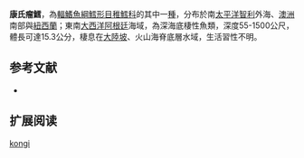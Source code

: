 {{Speciesbox
| name = 康氏瘤鱈
| status = NE
| status_system = iucn3.1
| trend = unknow
| genus = Guttigadus
| species = kongi
| authority = [[Markle_&_Meléndez_C.|Markle & Meléndez C.]], 1988
| synonyms = *''Laemonema kongi '',Markle & MelÃ©ndez C., 1988 
}}
'''康氏瘤鱈'''，為[[輻鰭魚綱|輻鰭魚綱]][[鱈形目|鱈形目]][[稚鱈科|稚鱈科]]的其中一[[種|種]]，分布於南[[太平洋|太平洋]][[智利|智利]]外海、[[澳洲|澳洲]]南部與[[紐西蘭|紐西蘭]]；東南[[大西洋|大西洋]][[阿根廷|阿根廷]]海域，為深海底棲性魚類，深度55-1500公尺，體長可達15.3公分，棲息在[[大陸坡|大陸坡]]、火山海脊底層水域，生活習性不明。

==参考文献==
*{{FishBase_species|genus=Guttigadus|species=kongi|year=2016|month=1}}

== 扩展阅读 ==
{{refbegin}}
{{wikispecies-inline|Guttigadus kongi|康氏瘤鱈}}
{{refend}}
{{Taxonbar|from=Q2555307}}

[[Category:瘤鱈屬|kongi]]


{{鱈形目小作品}}